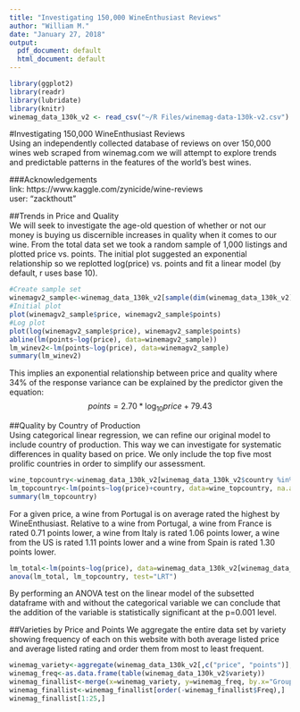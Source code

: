 ```yaml
---
title: "Investigating 150,000 WineEnthusiast Reviews"
author: "William M."
date: "January 27, 2018"
output:
  pdf_document: default
  html_document: default
---
```


````r
library(ggplot2)
library(readr)
library(lubridate)
library(knitr)
winemag_data_130k_v2 <- read_csv("~/R Files/winemag-data-130k-v2.csv")
````  

#Investigating 150,000 WineEnthusiast Reviews  
Using an independently collected database of reviews on over 150,000 wines web scraped from winemag.com we will attempt to explore trends and predictable patterns in the features of the world's best wines. 

###Acknowledgements  
link: https://www.kaggle.com/zynicide/wine-reviews  
user: "zackthoutt"  

##Trends in Price and Quality  
We will seek to investigate the age-old question of whether or not our money is buying us discernible increases in quality when it comes to our wine. From the total data set we took a random sample of 1,000 listings and plotted price vs. points. The initial plot suggested an exponential relationship so we replotted log(price) vs. points and fit a linear model (by default, r uses base 10).  
````r
#Create sample set  
winemagv2_sample<-winemag_data_130k_v2[sample(dim(winemag_data_130k_v2)[[1]], size = 1000, replace = FALSE),]
#Initial plot
plot(winemagv2_sample$price, winemagv2_sample$points)
#Log plot
plot(log(winemagv2_sample$price), winemagv2_sample$points)
abline(lm(points~log(price), data=winemagv2_sample))
lm_winev2<-lm(points~log(price), data=winemagv2_sample)
summary(lm_winev2)
````  

This implies an exponential relationship between price and quality where 34% of the response variance can be explained by the predictor given the equation: 
$$
points=2.70*\log_{10} price + 79.43
$$    

##Quality by Country of Production  
Using categorical linear regression, we can refine our original model to include country of production. This way we can investigate for systematic differences in quality based on price. We only include the top five most prolific countries in order to simplify our assessment.  
````r
wine_topcountry<-winemag_data_130k_v2[winemag_data_130k_v2$country %in% c("US", "France", "Italy", "Spain", "Portugal"),]
lm_topcountry<-lm(points~log(price)+country, data=wine_topcountry, na.action=na.omit)
summary(lm_topcountry)
````  
For a given price, a wine from Portugal is on average rated the highest by WineEnthusiast. Relative to a wine from Portugal, a wine from France is rated 0.71 points lower, a wine from Italy is rated 1.06 points lower, a wine from the US is rated 1.11 points lower and a wine from Spain is rated 1.30 points lower.  
````r
lm_total<-lm(points~log(price), data=winemag_data_130k_v2[winemag_data_130k_v2$country %in% c("US", "France", "Italy", "Spain", "Portugal"),], na.action=na.omit)
anova(lm_total, lm_topcountry, test="LRT")
````  
By performing an ANOVA test on the linear model of the subsetted dataframe with and without the categorical variable we can conclude that the addition of the variable is statistically significant at the p=0.001 level.  

##Varieties by Price and Points 
We aggregate the entire data set by variety showing frequency of each on this website with both average listed price and average listed rating and order them from most to least frequent.   
````r
winemag_variety<-aggregate(winemag_data_130k_v2[,c("price", "points")], by=list(winemag_data_130k_v2$variety), FUN=mean, na.rm=TRUE)  
winemag_freq<-as.data.frame(table(winemag_data_130k_v2$variety))
winemag_finallist<-merge(x=winemag_variety, y=winemag_freq, by.x="Group.1", by.y="Var1")
winemag_finallist<-winemag_finallist[order(-winemag_finallist$Freq),]
winemag_finallist[1:25,]
````  



